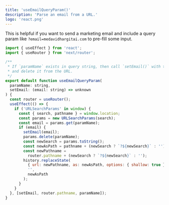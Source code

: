 ```yaml
---
title: 'useEmailQueryParam()'
description: 'Parse an email from a URL.'
logo: 'react.png'
---
```


This is helpful if you want to send a marketing email and include a query
param like `?email=medavidhargitai.com` to pre-fill some input.

```jsx
import { useEffect } from 'react';
import { useRouter } from 'next/router';

/**
 * If `paramName` exists in query string, then call `setEmail()` with the value
 * and delete it from the URL.
 */
export default function useEmailQueryParam(
  paramName: string,
  setEmail: (email: string) => unknown
) {
  const router = useRouter();
  useEffect(() => {
    if ('URLSearchParams' in window) {
      const { search, pathname } = window.location;
      const params = new URLSearchParams(search);
      const email = params.get(paramName);
      if (email) {
        setEmail(email);
        params.delete(paramName);
        const newSearch = params.toString();
        const newAsPath = pathname + (newSearch ? `?${newSearch}` : '');
        const newPathname =
          router.pathname + (newSearch ? `?${newSearch}` : '');
        history.replaceState(
          { url: newPathname, as: newAsPath, options: { shallow: true } },
          '',
          newAsPath
        );
      }
    }
  }, [setEmail, router.pathname, paramName]);
}
```
